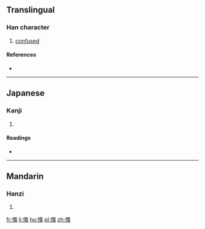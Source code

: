 ==Translingual==

===Han character===
{{Han char|rn=61|rad=心|as=09|sn=12|four=|canj=心口心日 (PRPA)|ids=⿰[[忄]][[昬]]}}

# [[confused]]

====References====
* {{Han ref|kx=0393.110|dkj=10875|dj=0729.110|hdz=42332.040|uh=60FD|ud=24829}}

----

==Japanese==

===Kanji===
{{ja-kanji|grade=|rs=心09}}

# {{defn|lang=ja|sort=心09}}

====Readings====
* {{ja-readings|on=[[こん]] (kon), [[びん]] (bin)|kun=}}

----

==Mandarin==

===Hanzi===
{{cmn-hanzi|pin=[[hūn]] ([[hun1]])|wg=hun<sup>1</sup>}}

# {{defn|lang=cmn|sort=心09}}

[[fr:惽]]
[[li:惽]]
[[hu:惽]]
[[pl:惽]]
[[zh:惽]]